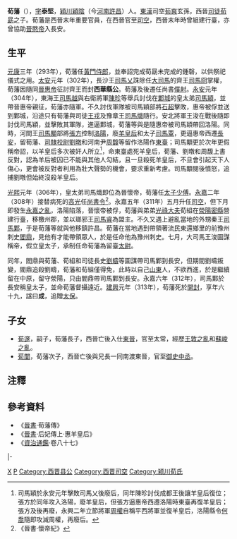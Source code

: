 {{Infobox Biography
| subject_name   = 荀藩 
| image_name     = 
| image_size     = 
| image_caption  = 
| date_of_birth  = 245年
| place_of_birth = [[曹魏|曹魏]]
| date_of_death  = 313年
| place_of_death = [[西晉|西晉]][[滎陽郡|滎陽郡]][[開封縣|開封縣]]
| occupation     = 西晉[[司空|司空]]
}}
'''荀藩'''（{{bd|245年||313年|catIdx=X}}），[[表字|字]]'''泰堅'''，[[穎川|穎川]][[穎陰|穎陰]]（今[[河南|河南]][[許昌|許昌]]）人。[[東漢|東漢]]司空[[荀爽|荀爽]]玄孫，西晉[[司徒|司徒]][[荀勗|荀勗]]之子。荀藩是西晉末年重要官員，在西晉官至[[司空|司空]]，西晉末年時曾組建行臺，亦曾協助[[晉愍帝|晉愍帝]]入長安。

== 生平 ==
[[元康_(西晋)|元康]]三年（293年），荀藩任[[黃門侍郎|黃門侍郎]]，並奉詔完成荀勗未完成的鍾磬，以供祭祀儀式之用。[[太安_(晋)|太安]]元年（302年），長沙王[[司馬乂|司馬乂]]誅除任[[大司馬|大司馬]]的齊王[[司馬冏|司馬冏]]掌權，荀藩因隨同[[晉惠帝|晉惠帝]]征討齊王而封'''西華縣公'''。荀藩及後遷任尚書[[僕射|僕射]]。[[永安_(晉惠帝)|永安]]元年（304年），東海王[[司馬越|司馬越]]與右衛將軍[[陳昣|陳昣]]等舉兵討伐在[[鄴城|鄴城]]的皇太弟[[司馬穎|司馬穎]]，並帶晉惠帝親征，荀藩亦隨軍。不久討伐軍隊被司馬穎部將[[石超|石超]]擊敗，惠帝被俘並送到鄴城，沿途只有荀藩與司徒[[王戎|王戎]]及豫章王[[司馬熾|司馬熾]]隨行。安北將軍王浚在戰後隨即討伐司馬穎，並擊敗其軍隊，進逼鄴城，荀藩等與是隨惠帝被司馬穎帶回洛陽。同時，河間王[[司馬顒|司馬顒]]部將[[張方|張方]]控制[[洛陽|洛陽]]，廢[[羊獻容|羊皇后]]和太子[[司馬覃|司馬覃]]，更逼惠帝西遷[[長安|長安]]，留荀藩、[[司隸校尉|司隸校尉]][[劉暾|劉暾]]和河南尹[[周馥_(晋朝)|周馥]]等留作洛陽作[[行臺|東臺]]；司馬顒更於次年更假稱帝詔，以羊皇后多次被奸人所立<REF>司馬穎於永安元年擊敗司馬乂後廢后，同年陳昣討伐成都王後讓羊皇后復位；張方於同年攻入洛陽，廢羊皇后，但張方逼惠帝西遷洛陽時東臺再復羊皇后；張方及後再廢，永興二年立節將軍[[周權|周權]]自稱平西將軍並復羊皇后，洛陽縣令[[何喬|何喬]]隨即攻滅周權，再廢后。</REF>，命東臺處死羊皇后，荀藩、劉暾和周馥上書反對，認為羊后被囚已不能與其他人勾結，且一旦殺死羊皇后，不旦會引起天下人傷心，更會被反對者利用為壯大聲勢的機會，要求重新考慮。司馬顒閱後憤怒，追捕劉暾但始終沒殺羊皇后。

[[光熙|光熙]]元年（306年），皇太弟司馬熾即位為晉懷帝，荀藩任[[太子少傅|太子少傅]]。[[永嘉_(西晋)|永嘉]]二年（308年）接替病死的[[高光|高光]]任[[尚書令|尚書令]]<ref>《晉書·懷帝紀》</ref>。永嘉五年（311年）五月升任[[司空|司空]]，但下月即發生[[永嘉之亂|永嘉之亂]]，洛陽陷落，晉懷帝被俘，荀藩與弟弟[[光祿大夫|光祿大夫]]荀組在[[滎陽|滎陽]][[密縣|密縣]]營建行臺，移檄州郡，並以瑯邪王[[司馬睿|司馬睿]]為盟主。不久又遇上避亂當地的外甥秦王[[司馬鄴|司馬鄴]]，于是荀藩等就與他移鎮許昌。荀藩在當地遇到帶領著流民東還鄉里的前豫州刺史[[閻鼎|閻鼎]]，見他有才能帶領眾人，於是任命他為豫州刺史。七月，大司馬王浚圖謀稱帝，假立皇太子，承制任命荀藩為留臺[[太尉|太尉]]。

同年，閻鼎與荀藩、荀組和司徒長史[[劉疇|劉疇]]等圖謀帶司馬鄴到長安，但期間劉疇叛變，閻鼎追殺劉疇，荀藩和荀組僅得免，此時以自己[[山東_(古代)|山東]]人，不欲西進，於是繼續留在中原，留守滎陽，只由閻鼎帶司馬鄴到長安。永嘉六年（312年），司馬鄴於長安稱皇太子，並命荀藩督攝遠近。[[建興_(晉)|建興]]元年（313年），荀藩死於[[開封|開封]]，享年六十九，諡曰'''成'''，追贈[[太保|太保]]。

== 子女 ==
*[[荀邃|荀邃]]，嗣子，荀藩長子，西晉亡後入仕[[東晉|東晉]]，官至太常，經歷[[王敦之亂|王敦之亂]]和[[蘇峻之亂|蘇峻之亂]]。
*[[荀闓|荀闓]]，荀藩次子，西晉亡後與兄長一同南渡東晉，官至[[御史中丞|御史中丞]]。

==注釋==
<div class="references-small">
<references></references>
</div>

==參考資料 ==
*《[[晉書|晉書]]·荀藩傳》
*《[[晉書|晉書]]·后妃傳上·惠羊皇后》
*《[[資治通鑑|資治通鑑]]·卷八十七》

{{start box}}
{{s-gov}}
|-
{{s-before|[[王浚|王浚]]}}
{{s-title|[[西晉|西晉]][[司空|司空]]|311年－313年}}
{{s-after|[[荀組|荀組]]}}
{{end box}}

[[Category:晉朝政治人物|X]]
[[Category:荀姓|P]]
[[Category:西晋县公|Category:西晋县公]]
[[Category:西晋司空|Category:西晋司空]]
[[Category:颍川荀氏|Category:颍川荀氏]]